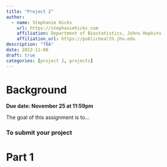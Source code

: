```yaml
---
title: "Project 2"
author: 
  - name: Stephanie Hicks
    url: https://stephaniehicks.com
    affiliation: Department of Biostatistics, Johns Hopkins
    affiliation_url: https://publichealth.jhu.edu
description: "TBA"
date: 2022-11-08
draft: true
categories: [project 2, projects]
---
```


# Background


**Due date: November 25 at 11:59pm**

The goal of this assignment is to... 

### To submit your project

# Part 1

